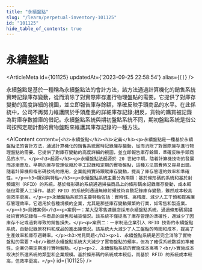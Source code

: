```yaml
---
title: "永續盤點"
slug: "/learn/perpetual-inventory-101125"
id: "101125"
hide_table_of_contents: true
---
```



# 永續盤點

<ArticleMeta id={101125} updatedAt={'2023-09-25 22:58:54'} alias={`[]`} />
<div className='border-solid border-b border-t-0 my-4 border-[var(--ifm-color-gray-300)]' />

永續盤點是基於一種稱為永續盤點法的會計方法，該方法通過計算機化的銷售系統實時記錄庫存變動，從而消除了對實際庫存進行物理盤點的需要。它提供了對庫存變動的高度詳細的視圖，並立即報告庫存餘額，準確反映手頭商品的水平。在此係統中，公司不再努力維護關於手頭產品的詳細庫存記錄;相反，貨物的購買被記錄為對庫存數據庫的借記。永續盤點系統與期初盤點系統不同，期初盤點系統是指公司按照定期計劃的實物盤點來維護其庫存記錄的一種方法。

<AIContent content={`<h2>永續盤點</h2><h3>定義</h3><p>永續盤點是一種基於永續盤點法的會計方法，通過計算機化的銷售系統實時記錄庫存變動，從而消除了對實際庫存進行物理盤點的需要。它提供了對庫存變動的高度詳細的視圖，並立即報告庫存餘額，準確反映手頭商品的水平。</p><h3>起源</h3><p>永續盤點法起源於 20 世紀中期，隨着計算機技術的發展而逐漸普及。早期的庫存管理依賴於手工記錄和定期的實物盤點，這種方法既費時又容易出錯。隨着計算機和條形碼技術的應用，企業能夠實時跟蹤庫存變動，提高了庫存管理的效率和準確性。</p><h3>類別與特點</h3><p>永續盤點系統主要分為兩類：基於條形碼的系統和基於射頻識別（RFID）的系統。基於條形碼的系統通過掃描商品上的條形碼來記錄庫存變動，成本較低但需要人工操作。基於 RFID 的系統則通過無線射頻技術自動記錄庫存變動，雖然成本較高但效率更高。</p><p>永續盤點系統的主要特點包括：實時性、高精度、減少人工干預和提高庫存管理效率。它適用於各種規模的企業，尤其是那些庫存變動頻繁的行業，如零售和製造業。</p><h3>具體案例</h3><p>案例一：某大型零售連鎖店採用永續盤點系統，通過條形碼掃描技術實時記錄每一件商品的銷售和補貨情況。該系統不僅提高了庫存管理的準確性，還減少了因庫存不足或過剩導致的銷售損失。</p><p>案例二：一家制造企業引入 RFID 技術的永續盤點系統，自動記錄原材料和成品的進出庫情況。該系統大大減少了人工盤點的時間和成本，提高了生產效率和庫存週轉率。</p><h3>常見問題</h3><p>1. 永續盤點系統是否完全消除了實物盤點的需要？<br/>雖然永續盤點系統大大減少了實物盤點的頻率，但為了確保系統數據的準確性，企業仍需定期進行實物盤點。</p><p>2. 永續盤點系統的實施成本高嗎？<br/>實施成本取決於所選系統的類型和企業規模。基於條形碼的系統成本較低，而基於 RFID 的系統成本較高，但效率更高。</p>`} id={101125} />
